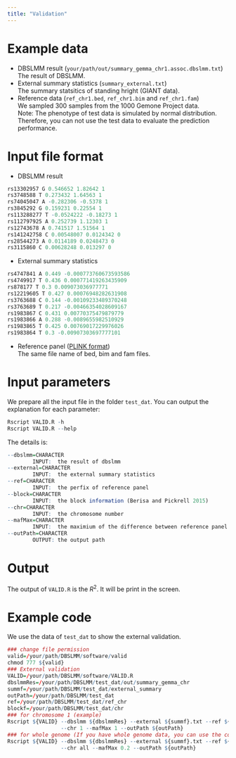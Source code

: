 ```yaml
---
title: "Validation"
---
```


# Example data
- DBSLMM result (`your/path/out/summary_gemma_chr1.assoc.dbslmm.txt`) <br>
The result of DBSLMM.  <br>
- External summary statistics (`summary_external.txt`) <br>
The summary statsitics of standing hright (GIANT data).
- Reference data (`ref_chr1.bed`, `ref_chr1.bim` and `ref_chr1.fam`) <br>
We sampled 300 samples from the 1000 Gemone Project data.  <br>
Note: The phenotype of test data is simulated by normal distribution. Therefore, you can not use the test data to evaluate the prediction performance.

# Input file format
- DBSLMM result <br>
````r
rs13302957 G 0.546652 1.82642 1
rs3748588 T 0.273432 1.64563 1
rs74045047 A -0.282306 -0.5378 1
rs3845292 G 0.159231 0.22554 1
rs113288277 T -0.0524222 -0.18273 1
rs112797925 A 0.252739 1.12303 1
rs12743678 A 0.741517 1.51564 1
rs141242758 C 0.00548007 0.0124342 0
rs28544273 A 0.0114189 0.0248473 0
rs3115860 C 0.00628248 0.013297 0
````
- External summary statistics <br>
````r
rs4747841 A 0.449 -0.000773760673593586
rs4749917 T 0.436 0.000771419263435909
rs878177 T 0.3 0.009073036977771
rs12219605 T 0.427 0.00076948282631908
rs3763688 C 0.144 -0.00109233489370248
rs3763689 T 0.217 -0.00466354028609167
rs1983867 C 0.431 0.00770375479879779
rs1983866 A 0.288 -0.0089655982510929
rs1983865 T 0.425 0.00769017229976026
rs1983864 T 0.3 -0.00907303697777101
````
- Reference panel ([PLINK format](https://www.cog-genomics.org/plink/1.9/formats)) <br>
The same file name of bed, bim and fam files. 

# Input parameters
We prepare all the input file in the folder `test_dat`. You can output the explanation for each parameter: 
````r
Rscript VALID.R -h
Rscript VALID.R --help
````
The details is: 
````r
--dbslmm=CHARACTER
		INPUT:  the result of dbslmm
--external=CHARACTER
		INPUT:  the external summary statistics
--ref=CHARACTER
		INPUT:  the perfix of reference panel
--block=CHARACTER
		INPUT:  the block information (Berisa and Pickrell 2015)
--chr=CHARACTER
		INPUT:  the chromosome number
--mafMax=CHARACTER
		INPUT:  the maximium of the difference between reference panel and external data
--outPath=CHARACTER
		OUTPUT: the output path
````

# Output
The output of `VALID.R` is the $R^2$. It will be print in the screen. 

# Example code
We use the data of `test_dat` to show the external validation. 
````r
### change file permission 
valid=/your/path/DBSLMM/software/valid
chmod 777 ${valid}
### External validation
VALID=/your/path/DBSLMM/software/VALID.R
dbslmmRes=/your/path/DBSLMM/test_dat/out/summary_gemma_chr
summf=/your/path/DBSLMM/test_dat/external_summary
outPath=/your/path/DBSLMM/test_dat
ref=/your/path/DBSLMM/test_dat/ref_chr
blockf=/your/path/DBSLMM/test_dat/chr
### for chromosome 1 (example)
Rscript ${VALID} --dbslmm ${dbslmmRes} --external ${summf}.txt --ref ${ref} --valid ${valid} --block ${blockf} \
                 --chr 1 --mafMax 1 --outPath ${outPath}
### for whole genome (If you have whole genome data, you can use the command)
Rscript ${VALID} --dbslmm ${dbslmmRes} --external ${summf}.txt --ref ${ref} --valid ${valid} --block ${blockf} \
                 --chr all --mafMax 0.2 --outPath ${outPath}
````

